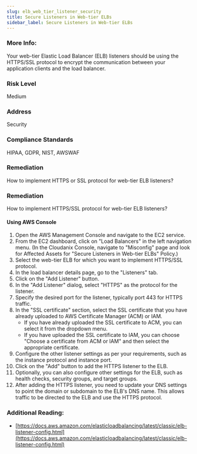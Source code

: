 ```yaml
---
slug: elb_web_tier_listener_security
title: Secure Listeners in Web-tier ELBs
sidebar_label: Secure Listeners in Web-tier ELBs
---
```


### More Info:

Your web-tier Elastic Load Balancer (ELB) listeners should be using the HTTPS/SSL protocol to encrypt the communication between your application clients and the load balancer.

### Risk Level

Medium

### Address

Security

### Compliance Standards

HIPAA, GDPR, NIST, AWSWAF

### Remediation

How to implement HTTPS or SSL protocol for web-tier ELB listeners?

### Remediation

How to implement HTTPS/SSL protocol for web-tier ELB listeners?

#### Using AWS Console

1. Open the AWS Management Console and navigate to the EC2 service.
2. From the EC2 dashboard, click on "Load Balancers" in the left navigation menu.
    (In the Cloudanix Console, navigate to "Misconfig" page and look for Affected Assets for "Secure Listeners in Web-tier ELBs" Policy.)
3. Select the web-tier ELB for which you want to implement HTTPS/SSL protocol.
4. In the load balancer details page, go to the "Listeners" tab.
5. Click on the "Add Listener" button.
6. In the "Add Listener" dialog, select "HTTPS" as the protocol for the listener.
7. Specify the desired port for the listener, typically port 443 for HTTPS traffic.
8. In the "SSL certificate" section, select the SSL certificate that you have already uploaded to AWS Certificate Manager (ACM) or IAM.
   - If you have already uploaded the SSL certificate to ACM, you can select it from the dropdown menu.  
   - If you have uploaded the SSL certificate to IAM, you can choose "Choose a certificate from ACM or IAM" and then select the appropriate certificate.
9. Configure the other listener settings as per your requirements, such as the instance protocol and instance port.
10. Click on the "Add" button to add the HTTPS listener to the ELB.
11. Optionally, you can also configure other settings for the ELB, such as health checks, security groups, and target groups.
12. After adding the HTTPS listener, you need to update your DNS settings to point the domain or subdomain to the ELB's DNS name. This allows traffic to be directed to the ELB and use the HTTPS protocol.

### Additional Reading:

- [https://docs.aws.amazon.com/elasticloadbalancing/latest/classic/elb-listener-config.html](https://docs.aws.amazon.com/elasticloadbalancing/latest/classic/elb-listener-config.html) 

